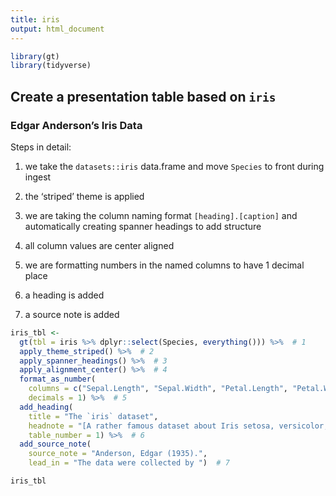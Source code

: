 ```yaml
---
title: iris
output: html_document
---
```


```r
library(gt)
library(tidyverse)
```


## Create a presentation table based on `iris`

### Edgar Anderson's Iris Data

Steps in detail:

 1. we take the `datasets::iris` data.frame and move `Species` to front during ingest
 
 2. the 'striped' theme is applied
 
 3. we are taking the column naming format `[heading].[caption]` and automatically creating spanner headings to add structure
 
 4. all column values are center aligned
 
 5. we are formatting numbers in the named columns to have 1 decimal place
 
 6. a heading is added
 
 7. a source note is added

```r
iris_tbl <-
  gt(tbl = iris %>% dplyr::select(Species, everything())) %>%  # 1
  apply_theme_striped() %>%  # 2
  apply_spanner_headings() %>%  # 3
  apply_alignment_center() %>%  # 4
  format_as_number(
    columns = c("Sepal.Length", "Sepal.Width", "Petal.Length", "Petal.Width"),
    decimals = 1) %>%  # 5
  add_heading(
    title = "The `iris` dataset",
    headnote = "[A rather famous dataset about Iris setosa, versicolor, and virginica]",
    table_number = 1) %>%  # 6
  add_source_note(
    source_note = "Anderson, Edgar (1935).",
    lead_in = "The data were collected by ")  # 7
```

```r
iris_tbl
```
